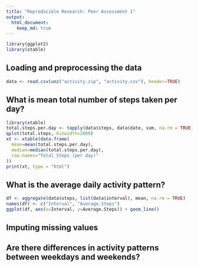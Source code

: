 ```yaml
---
title: "Reproducible Research: Peer Assessment 1"
output: 
  html_document:
    keep_md: true
---
```


```r
library(ggplot2)
library(xtable)
```

## Loading and preprocessing the data

```r
data <- read.csv(unz("activity.zip", "activity.csv"), header=TRUE)
```

## What is mean total number of steps taken per day?

```r
library(xtable)
total.steps.per.day <- tapply(data$steps, data$date, sum, na.rm = TRUE)
qplot(total.steps, binwidth=2000)
xt <- xtable(data.frame(
  mean=mean(total.steps.per.day), 
  median=median(total.steps.per.day),
  row.names="Total Steps (per day)"
))
print(xt, type = "html")
```

## What is the average daily activity pattern?

```r
df <- aggregate(data$steps, list(data$interval), mean, na.rm = TRUE)
names(df) <- c("Interval", "Average.Steps")
ggplot(df, aes(x=Interval, y=Average.Steps)) + geom_line()
```

## Imputing missing values



## Are there differences in activity patterns between weekdays and weekends?
